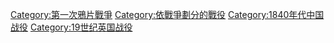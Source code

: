 [[Category:第一次鴉片戰爭|Category:第一次鴉片戰爭]]
[[Category:依戰爭劃分的戰役|Category:依戰爭劃分的戰役]]
[[Category:1840年代中国战役|Category:1840年代中国战役]]
[[Category:19世纪英国战役|Category:19世纪英国战役]]